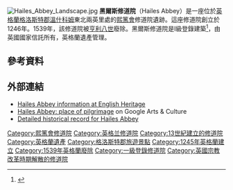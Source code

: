 {{Multiple issues|
{{Refimprove|time=2020-07-20T07:37:26+00:00}}
{{No footnotes|time=2020-07-20T07:38:08+00:00}}
}}
[[File:Hailes_Abbey_Landscape.jpg|thumb]]
'''黑爾斯修道院'''（Hailes Abbey）是一座位於[[英格蘭|英格蘭]][[格洛斯特郡|格洛斯特郡]][[溫什科姆|溫什科姆]]東北兩英里處的[[熙篤會|熙篤會]]修道院遺跡。這座修道院創立於1246年。1539年，該修道院被[[亨利八世|亨利八世]]廢除。黑爾斯修道院是I級登錄建築<ref>{{NHLE|desc=Hailes Abbey|num= 1154262 |accessdate=16 August 2019}}</ref>，由英國國家信託所有，英格蘭遺產管理。
== 參考資料 ==
{{reflist}}
== 外部連結 ==
{{Commons category|Hailes Abbey}}
{{Commons category|Hailes Church}}
* [https://www.english-heritage.org.uk/visit/places/hailes-abbey/ Hailes Abbey information at English Heritage]{{Wayback|url=https://www.english-heritage.org.uk/visit/places/hailes-abbey/ |date=20191027081615 }}
* [https://artsandculture.google.com/exhibit/xwJSqxn0iW9WIA Hailes Abbey: place of pilgrimage]{{Wayback|url=https://artsandculture.google.com/exhibit/xwJSqxn0iW9WIA |date=20200720104730 }} on Google Arts & Culture
* [https://www.pastscape.org.uk/hob.aspx?hob_id=328158 Detailed historical record for Hailes Abbey]{{Wayback|url=https://www.pastscape.org.uk/hob.aspx?hob_id=328158 |date=20200720075900 }}

[[Category:熙篤會修道院|Category:熙篤會修道院]]
[[Category:英格兰修道院|Category:英格兰修道院]]
[[Category:13世紀建立的修道院|Category:13世紀建立的修道院]]
[[Category:英格蘭遺產|Category:英格蘭遺產]]
[[Category:格洛斯特郡旅遊景點|Category:格洛斯特郡旅遊景點]]
[[Category:1245年英格蘭建立|Category:1245年英格蘭建立]]
[[Category:1539年英格蘭廢除|Category:1539年英格蘭廢除]]
[[Category:一級登錄修道院|Category:一級登錄修道院]]
[[Category:英國宗教改革時期解散的修道院|Category:英國宗教改革時期解散的修道院]]